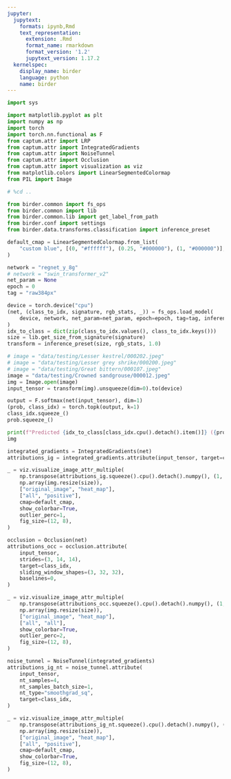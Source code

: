 ```yaml
---
jupyter:
  jupytext:
    formats: ipynb,Rmd
    text_representation:
      extension: .Rmd
      format_name: rmarkdown
      format_version: '1.2'
      jupytext_version: 1.17.2
  kernelspec:
    display_name: birder
    language: python
    name: birder
---
```


```python
import sys

import matplotlib.pyplot as plt
import numpy as np
import torch
import torch.nn.functional as F
from captum.attr import LRP
from captum.attr import IntegratedGradients
from captum.attr import NoiseTunnel
from captum.attr import Occlusion
from captum.attr import visualization as viz
from matplotlib.colors import LinearSegmentedColormap
from PIL import Image
```

```python
# %cd ..
```

```python
from birder.common import fs_ops
from birder.common import lib
from birder.common.lib import get_label_from_path
from birder.conf import settings
from birder.data.transforms.classification import inference_preset
```

```python
default_cmap = LinearSegmentedColormap.from_list(
    "custom blue", [(0, "#ffffff"), (0.25, "#000000"), (1, "#000000")], N=256
)
```

```python
network = "regnet_y_8g"
# network = "swin_transformer_v2"
net_param = None
epoch = 0
tag = "raw384px"
```

```python
device = torch.device("cpu")
(net, (class_to_idx, signature, rgb_stats, _)) = fs_ops.load_model(
    device, network, net_param=net_param, epoch=epoch, tag=tag, inference=True
)
idx_to_class = dict(zip(class_to_idx.values(), class_to_idx.keys()))
size = lib.get_size_from_signature(signature)
transform = inference_preset(size, rgb_stats, 1.0)
```

```python
# image = "data/testing/Lesser kestrel/000202.jpeg"
# image = "data/testing/Lesser grey shrike/000200.jpeg"
# image = "data/testing/Great bittern/000107.jpeg"
image = "data/testing/Crowned sandgrouse/000012.jpeg"
img = Image.open(image)
input_tensor = transform(img).unsqueeze(dim=0).to(device)
```

```python
output = F.softmax(net(input_tensor), dim=1)
(prob, class_idx) = torch.topk(output, k=1)
class_idx.squeeze_()
prob.squeeze_()

print(f"Predicted {idx_to_class[class_idx.cpu().detach().item()]} ({prob.cpu().detach().item():.3f})")
img
```

```python
integrated_gradients = IntegratedGradients(net)
attributions_ig = integrated_gradients.attribute(input_tensor, target=class_idx, n_steps=128, internal_batch_size=16)
```

```python
_ = viz.visualize_image_attr_multiple(
    np.transpose(attributions_ig.squeeze().cpu().detach().numpy(), (1, 2, 0)),
    np.array(img.resize(size)),
    ["original_image", "heat_map"],
    ["all", "positive"],
    cmap=default_cmap,
    show_colorbar=True,
    outlier_perc=1,
    fig_size=(12, 8),
)
```

```python
occlusion = Occlusion(net)
attributions_occ = occlusion.attribute(
    input_tensor,
    strides=(3, 14, 14),
    target=class_idx,
    sliding_window_shapes=(3, 32, 32),
    baselines=0,
)
```

```python
_ = viz.visualize_image_attr_multiple(
    np.transpose(attributions_occ.squeeze().cpu().detach().numpy(), (1, 2, 0)),
    np.array(img.resize(size)),
    ["original_image", "heat_map"],
    ["all", "all"],
    show_colorbar=True,
    outlier_perc=2,
    fig_size=(12, 8),
)
```

```python
noise_tunnel = NoiseTunnel(integrated_gradients)
attributions_ig_nt = noise_tunnel.attribute(
    input_tensor,
    nt_samples=4,
    nt_samples_batch_size=1,
    nt_type="smoothgrad_sq",
    target=class_idx,
)
```

```python
_ = viz.visualize_image_attr_multiple(
    np.transpose(attributions_ig_nt.squeeze().cpu().detach().numpy(), (1, 2, 0)),
    np.array(img.resize(size)),
    ["original_image", "heat_map"],
    ["all", "positive"],
    cmap=default_cmap,
    show_colorbar=True,
    fig_size=(12, 8),
)
```

```python

```
